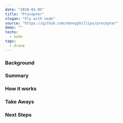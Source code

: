 ---
date: "2018-01-05"
title: "Procopter"
slogan: "Fly with node"
source: "https://github.com/dannyphillips/procopter"
demo: ""
techs:
  - node
tags:
  - drone
---

### Background

### Summary

### How it works

### Take Aways

### Next Steps